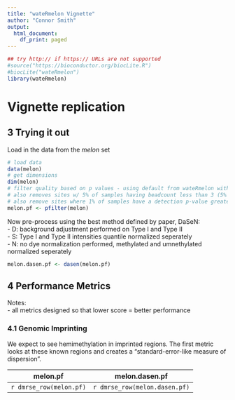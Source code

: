 ```yaml
---
title: "wateRmelon Vignette"
author: "Connor Smith"
output:
  html_document:
    df_print: paged
---
```


```r
## try http:// if https:// URLs are not supported
#source("https://bioconductor.org/biocLite.R")
#biocLite("wateRmelon")
library(wateRmelon)
```

# Vignette replication  

## 3 Trying it out  
Load in the data from the *melon* set  
```r
# load data
data(melon)
# get dimensions
dim(melon)
# filter quality based on p values - using default from wateRmelon with a threshold of 0.05
# also removes sites w/ 5% of samples having beadcount less than 3 (5% is default)
# also remove sites where 1% of samples have a detection p-value greater than 0.05
melon.pf <- pfilter(melon)
```  

Now pre-process using the best method defined by paper, DaSeN:  
- D: background adjustment performed on Type I and Type II  
- S: Type I and Type II intensities quantile normalized seperately  
- N: no dye normalization performed, methylated and umnethylated normalized seperately  

```r
melon.dasen.pf <- dasen(melon.pf)
```

## 4 Performance Metrics  
Notes:  
- all metrics designed so that lower score = better performance  

### 4.1 Genomic Imprinting  
We expect to see hemimethylation in imprinted regions. The first metric looks at these known regions and creates a "standard-error-like measure of dispersion".  

| melon.pf | melon.dasen.pf |
|:--------:|:--------------:|
| `r dmrse_row(melon.pf)` | `r dmrse_row(melon.dasen.pf)` |







